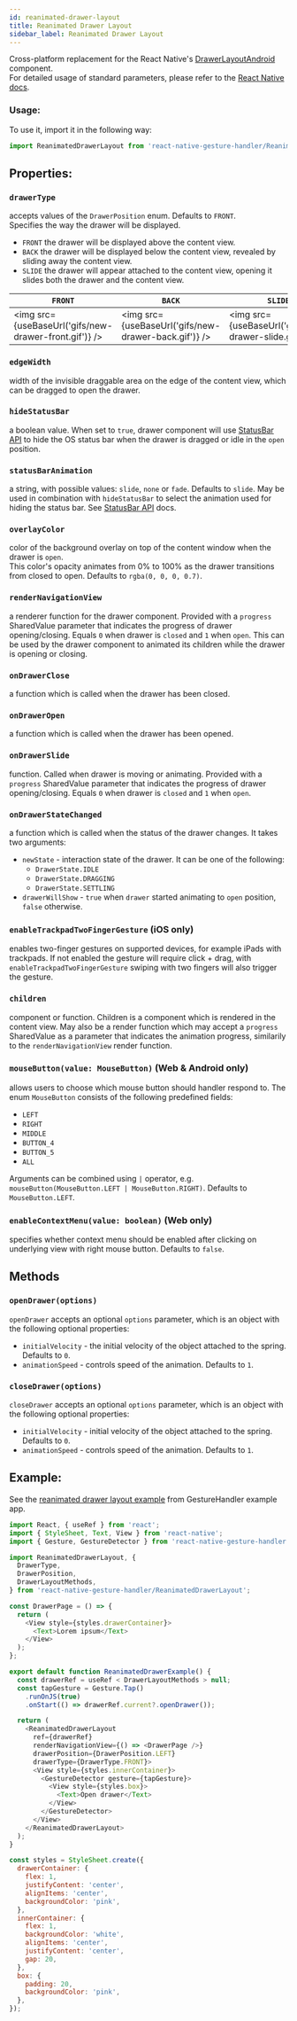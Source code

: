 ```yaml
---
id: reanimated-drawer-layout
title: Reanimated Drawer Layout
sidebar_label: Reanimated Drawer Layout
---
```



Cross-platform replacement for the React Native's [DrawerLayoutAndroid](http://reactnative.dev/docs/drawerlayoutandroid.html) component.  
For detailed usage of standard parameters, please refer to the [React Native docs](http://reactnative.dev/docs/drawerlayoutandroid.html).

### Usage:

To use it, import it in the following way:

```js
import ReanimatedDrawerLayout from 'react-native-gesture-handler/ReanimatedDrawerLayout';
```

## Properties:

### `drawerType`

accepts values of the `DrawerPosition` enum. Defaults to `FRONT`.  
Specifies the way the drawer will be displayed.

- `FRONT` the drawer will be displayed above the content view.
- `BACK` the drawer will be displayed below the content view, revealed by sliding away the content view.
- `SLIDE` the drawer will appear attached to the content view, opening it slides both the drawer and the content view.

| `FRONT`                                               | `BACK`                                               | `SLIDE`                                               |
| ----------------------------------------------------- | ---------------------------------------------------- | ----------------------------------------------------- |
| <img src={useBaseUrl('gifs/new-drawer-front.gif')} /> | <img src={useBaseUrl('gifs/new-drawer-back.gif')} /> | <img src={useBaseUrl('gifs/new-drawer-slide.gif')} /> |

### `edgeWidth`

width of the invisible draggable area on the edge of the content view, which can be dragged to open the drawer.

### `hideStatusBar`

a boolean value. When set to `true`, drawer component will use [StatusBar API](http://reactnative.dev/docs/statusbar.html) to hide the OS status bar when the drawer is dragged or idle in the `open` position.

### `statusBarAnimation`

a string, with possible values: `slide`, `none` or `fade`. Defaults to `slide`.
May be used in combination with `hideStatusBar` to select the animation used for hiding the status bar.
See [StatusBar API](http://reactnative.dev/docs/statusbar.html#statusbaranimation) docs.

### `overlayColor`

color of the background overlay on top of the content window when the drawer is `open`.  
This color's opacity animates from 0% to 100% as the drawer transitions from closed to open. Defaults to `rgba(0, 0, 0, 0.7)`.

### `renderNavigationView`

a renderer function for the drawer component.
Provided with a `progress` SharedValue parameter that indicates the progress of drawer opening/closing. Equals `0` when drawer is `closed` and `1` when `open`.
This can be used by the drawer component to animated its children while the drawer is opening or closing.

### `onDrawerClose`

a function which is called when the drawer has been closed.

### `onDrawerOpen`

a function which is called when the drawer has been opened.

### `onDrawerSlide`

function. Called when drawer is moving or animating.
Provided with a `progress` SharedValue parameter that indicates the progress of drawer opening/closing. Equals `0` when drawer is `closed` and `1` when `open`.

### `onDrawerStateChanged`

a function which is called when the status of the drawer changes. It takes two arguments:

- `newState` - interaction state of the drawer. It can be one of the following:
  - `DrawerState.IDLE`
  - `DrawerState.DRAGGING`
  - `DrawerState.SETTLING`
- `drawerWillShow` - `true` when `drawer` started animating to `open` position, `false` otherwise.

### `enableTrackpadTwoFingerGesture` (iOS only)

enables two-finger gestures on supported devices, for example iPads with trackpads.
If not enabled the gesture will require click + drag, with `enableTrackpadTwoFingerGesture` swiping with two fingers will also trigger the gesture.

### `children`

component or function. Children is a component which is rendered in the content view.
May also be a render function which may accept a `progress` SharedValue as a parameter that indicates the animation progress, similarily to the `renderNavigationView` render function.

### `mouseButton(value: MouseButton)` (Web & Android only)

allows users to choose which mouse button should handler respond to.
The enum `MouseButton` consists of the following predefined fields:

- `LEFT`
- `RIGHT`
- `MIDDLE`
- `BUTTON_4`
- `BUTTON_5`
- `ALL`

Arguments can be combined using `|` operator, e.g. `mouseButton(MouseButton.LEFT | MouseButton.RIGHT)`. Defaults to `MouseButton.LEFT`.

### `enableContextMenu(value: boolean)` (Web only)

specifies whether context menu should be enabled after clicking on underlying view with right mouse button. Defaults to `false`.

## Methods

### `openDrawer(options)`

`openDrawer` accepts an optional `options` parameter, which is an object with the following optional properties:

- `initialVelocity` - the initial velocity of the object attached to the spring. Defaults to `0`.
- `animationSpeed` - controls speed of the animation. Defaults to `1`.

### `closeDrawer(options)`

`closeDrawer` accepts an optional `options` parameter, which is an object with the following optional properties:

- `initialVelocity` - initial velocity of the object attached to the spring. Defaults to `0`.
- `animationSpeed` - controls speed of the animation. Defaults to `1`.

## Example:

See the [reanimated drawer layout example](https://github.com/software-mansion/react-native-gesture-handler/blob/main/example/src/release_tests/reanimatedDrawerLayout/index.tsx) from GestureHandler example app.

```js
import React, { useRef } from 'react';
import { StyleSheet, Text, View } from 'react-native';
import { Gesture, GestureDetector } from 'react-native-gesture-handler';

import ReanimatedDrawerLayout, {
  DrawerType,
  DrawerPosition,
  DrawerLayoutMethods,
} from 'react-native-gesture-handler/ReanimatedDrawerLayout';

const DrawerPage = () => {
  return (
    <View style={styles.drawerContainer}>
      <Text>Lorem ipsum</Text>
    </View>
  );
};

export default function ReanimatedDrawerExample() {
  const drawerRef = useRef < DrawerLayoutMethods > null;
  const tapGesture = Gesture.Tap()
    .runOnJS(true)
    .onStart(() => drawerRef.current?.openDrawer());

  return (
    <ReanimatedDrawerLayout
      ref={drawerRef}
      renderNavigationView={() => <DrawerPage />}
      drawerPosition={DrawerPosition.LEFT}
      drawerType={DrawerType.FRONT}>
      <View style={styles.innerContainer}>
        <GestureDetector gesture={tapGesture}>
          <View style={styles.box}>
            <Text>Open drawer</Text>
          </View>
        </GestureDetector>
      </View>
    </ReanimatedDrawerLayout>
  );
}

const styles = StyleSheet.create({
  drawerContainer: {
    flex: 1,
    justifyContent: 'center',
    alignItems: 'center',
    backgroundColor: 'pink',
  },
  innerContainer: {
    flex: 1,
    backgroundColor: 'white',
    alignItems: 'center',
    justifyContent: 'center',
    gap: 20,
  },
  box: {
    padding: 20,
    backgroundColor: 'pink',
  },
});
```
